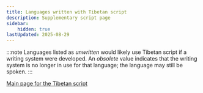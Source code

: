 ```yaml
---
title: Languages written with Tibetan script
description: Supplementary script page
sidebar:
    hidden: true
lastUpdated: 2025-08-29
---
```



:::note
Languages listed as _unwritten_ would likely use Tibetan script if a writing system were developed. An _obsolete_ value indicates that the writing system is no longer in use for that language; the language may still be spoken.
:::

<WsList script='Tibt' />

[Main page for the Tibetan script](/scrlang/scripts/tibt)

